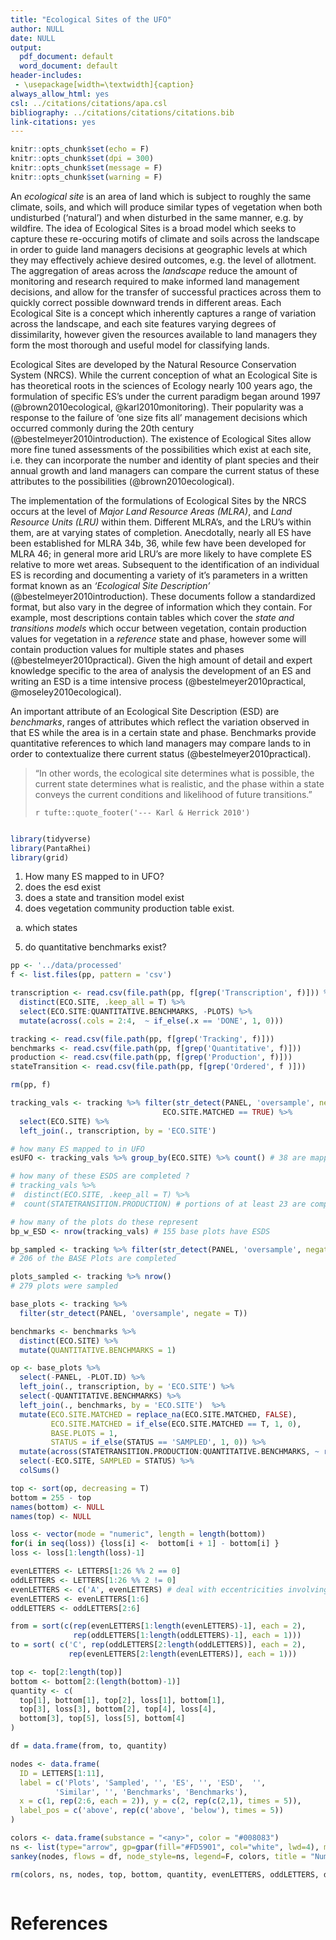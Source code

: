 ```yaml
---
title: "Ecological Sites of the UFO"
author: NULL
date: NULL
output:
  pdf_document: default
  word_document: default
header-includes:
 - \usepackage[width=\textwidth]{caption}
always_allow_html: yes
csl: ../citations/citations/apa.csl
bibliography: ../citations/citations/citations.bib
link-citations: yes
---
```


```r
knitr::opts_chunk$set(echo = F)
knitr::opts_chunk$set(dpi = 300) 
knitr::opts_chunk$set(message = F)
knitr::opts_chunk$set(warning = F)
```


An *ecological site* is an area of land which is subject to roughly the same climate, soils, and which will produce similar types of vegetation when both undisturbed ('natural') and when disturbed in the same manner, e.g. by wildfire. The idea of Ecological Sites is a broad model which seeks to capture these re-occuring motifs of climate and soils across the landscape in order to guide land managers decisions at geographic levels at which they may effectively achieve desired outcomes, e.g. the level of allotment. The aggregation of areas across the *landscape* reduce the amount of monitoring and research required to make informed land management decisions, and allow for the transfer of successful practices across them to quickly correct possible downward trends in different areas. Each Ecological Site is a concept which inherently captures a range of variation across the landscape, and each site features varying degrees of dissimilarity, however given the resources available to land managers they form the most thorough and useful model for classifying lands.

Ecological Sites are developed by the Natural Resource Conservation System (NRCS). While the current conception of what an Ecological Site is has theoretical roots in the sciences of Ecology nearly 100 years ago, the formulation of specific ES's under the current paradigm began around 1997 (@brown2010ecological, @karl2010monitoring). Their popularity was a response to the failure of 'one size fits all' management decisions which occurred commonly during the 20th century (@bestelmeyer2010introduction). The existence of Ecological Sites allow more fine tuned assessments of the possibilities which exist at each site, i.e. they can incorporate the number and identity of plant species and their annual growth and land managers can compare the current status of these attributes to the possibilities (@brown2010ecological). 

The implementation of the formulations of Ecological Sites by the NRCS occurs at the level of *Major Land Resource Areas (MLRA)*, and *Land Resource Units (LRU)* within them. Different MLRA's, and the LRU's within them, are at varying states of completion. Anecdotally, nearly all ES have been established for MLRA 34b, 36, while few have been developed for MLRA 46; in general more arid LRU's are more likely to have complete ES relative to more wet areas. Subsequent to the identification of an individual ES is recording and documenting a variety of it's parameters in a written format known as an *'Ecological Site Description'* (@bestelmeyer2010introduction). These documents follow a standardized format, but also vary in the degree of information which they contain. For example, most descriptions contain tables which cover the *state and transitions models* which occur between vegetation, contain production values for vegetation in a *reference* state and phase, however some will contain production values for multiple states and phases (@bestelmeyer2010practical). Given the high amount of detail and expert knowledge specific to the area of analysis the development of an ES and writing an ESD is a time intensive process (@bestelmeyer2010practical, @moseley2010ecological). 

An important attribute of an Ecological Site Description (ESD) are *benchmarks*, ranges of attributes which reflect the variation observed in that ES while the area is in a certain state and phase. Benchmarks provide quantitative references to which land managers may compare lands to in order to contextualize there current status (@bestelmeyer2010practical).

> "In other words, the ecological site determines what is possible, the current state determines what is realistic, and the phase within a state conveys the current conditions and likelihood of future transitions."
>  
> `r tufte::quote_footer('--- Karl & Herrick 2010')`


```r

```



```r
library(tidyverse)
library(PantaRhei)
library(grid) 
```

1) How many ES mapped to in UFO?
2) does the esd exist
3) does a state and transition model exist
4) does vegetation community production table exist. 
 a. which states
5) do quantitative benchmarks exist?

```r

pp <- '../data/processed'
f <- list.files(pp, pattern = 'csv')

transcription <- read.csv(file.path(pp, f[grep('Transcription', f)])) %>% 
  distinct(ECO.SITE, .keep_all = T) %>% 
  select(ECO.SITE:QUANTITATIVE.BENCHMARKS, -PLOTS) %>% 
  mutate(across(.cols = 2:4,  ~ if_else(.x == 'DONE', 1, 0)))

tracking <- read.csv(file.path(pp, f[grep('Tracking', f)]))
benchmarks <- read.csv(file.path(pp, f[grep('Quantitative', f)]))
production <- read.csv(file.path(pp, f[grep('Production', f)]))
stateTransition <- read.csv(file.path(pp, f[grep('Ordered', f )]))

rm(pp, f)
```



```r
tracking_vals <- tracking %>% filter(str_detect(PANEL, 'oversample', negate = T) & 
                                  ECO.SITE.MATCHED == TRUE) %>% 
  select(ECO.SITE) %>% 
  left_join(., transcription, by = 'ECO.SITE') 

# how many ES mapped to in UFO
esUFO <- tracking_vals %>% group_by(ECO.SITE) %>% count() # 38 are mapped to

# how many of these ESDS are completed ?
# tracking_vals %>% 
#  distinct(ECO.SITE, .keep_all = T) %>% 
#  count(STATETRANSITION.PRODUCTION) # portions of at least 23 are complete. 

# how many of the plots do these represent
bp_w_ESD <- nrow(tracking_vals) # 155 base plots have ESDS

bp_sampled <- tracking %>% filter(str_detect(PANEL, 'oversample', negate = T), str_detect(STATUS, '^SAMPLED')) %>% nrow()
# 206 of the BASE Plots are completed

plots_sampled <- tracking %>% nrow()
# 279 plots were sampled

```



```r

base_plots <- tracking %>%
  filter(str_detect(PANEL, 'oversample', negate = T))

benchmarks <- benchmarks %>% 
  distinct(ECO.SITE) %>% 
  mutate(QUANTITATIVE.BENCHMARKS = 1)

op <- base_plots %>% 
  select(-PANEL, -PLOT.ID) %>% 
  left_join(., transcription, by = 'ECO.SITE') %>% 
  select(-QUANTITATIVE.BENCHMARKS) %>% 
  left_join(., benchmarks, by = 'ECO.SITE')  %>% 
  mutate(ECO.SITE.MATCHED = replace_na(ECO.SITE.MATCHED, FALSE),
         ECO.SITE.MATCHED = if_else(ECO.SITE.MATCHED == T, 1, 0),
         BASE.PLOTS = 1,
         STATUS = if_else(STATUS == 'SAMPLED', 1, 0)) %>% 
  mutate(across(STATETRANSITION.PRODUCTION:QUANTITATIVE.BENCHMARKS, ~ replace_na(.x, 0))) %>% 
  select(-ECO.SITE, SAMPLED = STATUS) %>% 
  colSums()

top <- sort(op, decreasing = T)
bottom = 255 - top 
names(bottom) <- NULL
names(top) <- NULL

loss <- vector(mode = "numeric", length = length(bottom))
for(i in seq(loss)) {loss[i] <-  bottom[i + 1] - bottom[i] }
loss <- loss[1:length(loss)-1]

evenLETTERS <- LETTERS[1:26 %% 2 == 0]
oddLETTERS <- LETTERS[1:26 %% 2 != 0]
evenLETTERS <- c('A', evenLETTERS) # deal with eccentricities involving A
evenLETTERS <- evenLETTERS[1:6]
oddLETTERS <- oddLETTERS[2:6]

from = sort(c(rep(evenLETTERS[1:length(evenLETTERS)-1], each = 2), 
              rep(oddLETTERS[1:length(oddLETTERS)-1], each = 1)))
to = sort( c('C', rep(oddLETTERS[2:length(oddLETTERS)], each = 2), 
             rep(evenLETTERS[2:length(evenLETTERS)], each = 1)))

top <- top[2:length(top)]
bottom <- bottom[2:(length(bottom)-1)]
quantity <- c(
  top[1], bottom[1], top[2], loss[1], bottom[1], 
  top[3], loss[3], bottom[2], top[4], loss[4], 
  bottom[3], top[5], loss[5], bottom[4]
)

df = data.frame(from, to, quantity)

nodes <- data.frame(
  ID = LETTERS[1:11],
  label = c('Plots', 'Sampled', '', 'ES', '', 'ESD',  '',
          'Similar', '', 'Benchmarks', 'Benchmarks'),
  x = c(1, rep(2:6, each = 2)), y = c(2, rep(c(2,1), times = 5)),
  label_pos = c('above', rep(c('above', 'below'), times = 5))
)

colors <- data.frame(substance = "<any>", color = "#008083")
ns <- list(type="arrow", gp=gpar(fill="#FD5901", col="white", lwd=4), mag_pos = 'label', mag_fmt="%.0f")
sankey(nodes, flows = df, node_style=ns, legend=F, colors, title = "Number of base plots which have Quantitative Benchmarks")

rm(colors, ns, nodes, top, bottom, quantity, evenLETTERS, oddLETTERS, df, i, loss, op, to, from, base_plots)
```



```r

```


# References


